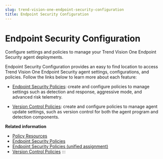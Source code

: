 ```yaml
---
slug: trend-vision-one-endpoint-security-configuration
title: Endpoint Security Configuration
---
```

# Endpoint Security Configuration

Configure settings and policies to manage your Trend Vision One Endpoint Security agent deployments.

Endpoint Security Configuration provides an easy to find location to access Trend Vision One Endpoint Security agent settings, configurations, and policies. Follow the links below to learn more about each feature:

- [Endpoint Security Policies](sensor-settings-policies.mdx): create and configure policies to manage settings such as detection and response, aggressive mode, and advanced risk telemetry.

- [Version Control Policies](security-update-policies.mdx): create and configure policies to manage agent update settings, such as version control for both the agent program and detection components.

**Related information**

- [Policy Resources](endpoint-security-policy-resources.md "Manage rule, lists, and other settings to use with your policies.")
- [Endpoint Security Policies](sensor-settings-policies.md "Create and configure policies to centrally manage endpoint agent settings.")
- [Endpoint Security Policies (unified assignment)](endpoint-security-policies.md "Configure policy settings and assignments to centrally manage endpoint security features.")
- [Version Control Policies](security-update-policies.md "Create and configure policies to centrally manage your agent and endpoint sensor updates.")
:::
